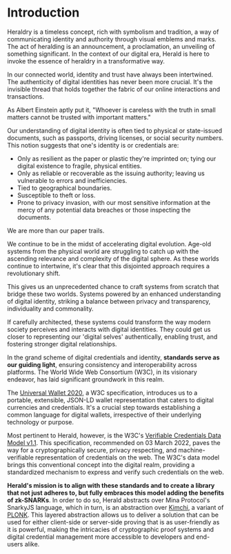 
# Introduction

Heraldry is a timeless concept, rich with symbolism and tradition, a way of communicating identity and authority through visual emblems and marks. The act of heralding is an announcement, a proclamation, an unveiling of something significant. In the context of our digital era, Herald is here to invoke the essence of heraldry in a transformative way.

In our connected world, identity and trust have always been intertwined. The authenticity of digital identities has never been more crucial. It's the invisible thread that holds together the fabric of our online interactions and transactions.

<Callout type="default" emoji="📣">
  As Albert Einstein aptly put it, "Whoever is careless with the truth in small matters cannot be trusted with important matters."
</Callout>

Our understanding of digital identity is often tied to physical or state-issued documents, such as passports, driving licenses, or social security numbers. This notion suggests that one's identity is or credentials are:
- Only as resilient as the paper or plastic they're imprinted on; tying our digital existence to fragile, physical entities.
- Only as reliable or recoverable as the issuing authority; leaving us vulnerable to errors and inefficiencies.
- Tied to geographical boundaries.
- Susceptible to theft or loss.
- Prone to privacy invasion, with our most sensitive information at the mercy of any potential data breaches or those inspecting the documents.

We are more than our paper trails.

We continue to be in the midst of accelerating digital evolution. Age-old systems from the physical world are struggling to catch up with the ascending relevance and complexity of the digital sphere. As these worlds continue to intertwine, it's clear that this disjointed approach requires a revolutionary shift.

This gives us an unprecedented chance to craft systems from scratch that bridge these two worlds. Systems powered by an enhanced understanding of digital identity, striking a balance between privacy and transparency, individuality and commonality.

If carefully architected, these systems could transform the way modern society perceives and interacts with digital identities. They could get us closer to representing our 'digital selves' authentically, enabling trust, and fostering stronger digital relationships.

In the grand scheme of digital credentials and identity, **standards serve as our guiding light**, ensuring consistency and interoperability across platforms. The World Wide Web Consortium (W3C), in its visionary endeavor, has laid significant groundwork in this realm.

The [Universal Wallet 2020](https://w3c-ccg.github.io/universal-wallet-interop-spec/#introduction), a W3C specification, introduces us to a portable, extensible, JSON-LD wallet representation that caters to digital currencies and credentials. It's a crucial step towards establishing a common language for digital wallets, irrespective of their underlying technology or purpose.

Most pertinent to Herald, however, is the W3C's [Verifiable Credentials Data Model v1.1](https://www.w3.org/TR/vc-data-model/). This specification, recommended on 03 March 2022, paves the way for a cryptographically secure, privacy respecting, and machine-verifiable representation of credentials on the web. The W3C's data model brings this conventional concept into the digital realm, providing a standardized mechanism to express and verify such credentials on the web.

**Herald's mission is to align with these standards and to create a library that not just adheres to, but fully embraces this model adding the benefits of zk-SNARKs**. In order to do so, Herald abstracts over Mina Protocol's SnarkyJS language, which in turn, is an abstraction over [Kimchi](https://github.com/o1-labs/proof-systems), a variant of [PLONK](https://eprint.iacr.org/2019/953.pdf). This layered abstraction allows us to deliver a solution that can be used for either client-side or server-side proving that is as user-friendly as it is powerful, making the intricacies of cryptographic proof systems and digital credential management more accessible to developers and end-users alike.
